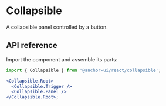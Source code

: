 # Collapsible

<Subtitle>A collapsible panel controlled by a button.</Subtitle>
<Meta
  name="description"
  content="A high-quality, unstyled React collapsible component that displays a panel controlled by a button."
/>

<Demo path="./demos/hero" />

## API reference

Import the component and assemble its parts:

```jsx title="Anatomy"
import { Collapsible } from '@anchor-ui/react/collapsible';

<Collapsible.Root>
  <Collapsible.Trigger />
  <Collapsible.Panel />
</Collapsible.Root>;
```

<Reference component="Collapsible" parts="Root, Trigger, Panel" />
